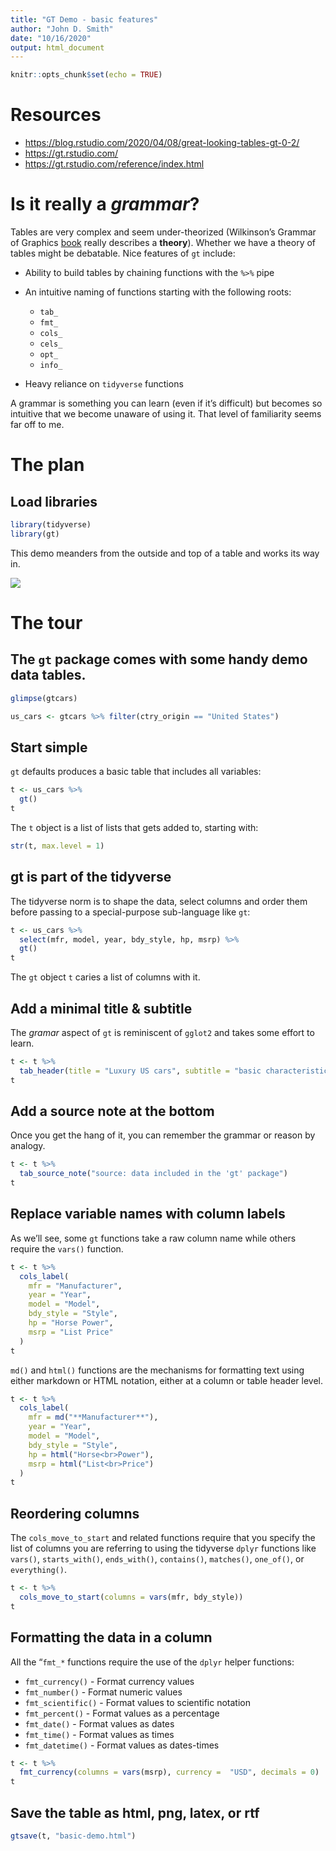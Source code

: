 ```yaml
---
title: "GT Demo - basic features"
author: "John D. Smith"
date: "10/16/2020"
output: html_document
---
```


```r
knitr::opts_chunk$set(echo = TRUE)
```

# Resources

-   <https://blog.rstudio.com/2020/04/08/great-looking-tables-gt-0-2/>
-   <https://gt.rstudio.com/>
-   <https://gt.rstudio.com/reference/index.html>

# Is it really a *grammar*?

Tables are very complex and seem under-theorized (Wilkinson's Grammar of Graphics [book](https://isbn.nu/0387987746) really describes a **theory**). Whether we have a theory of tables might be debatable. Nice features of `gt` include:

-   Ability to build tables by chaining functions with the `%>%` pipe

-   An intuitive naming of functions starting with the following roots:

    -   `tab_`
    -   `fmt_`
    -   `cols_`
    -   `cels_`
    -   `opt_`
    -   `info_`

-   Heavy reliance on `tidyverse` functions

A grammar is something you can learn (even if it's difficult) but becomes so intuitive that we become unaware of using it. That level of familiarity seems far off to me.

# The plan

## Load libraries

```r
library(tidyverse)
library(gt)
```

This demo meanders from the outside and top of a table and works its way in.

![](img/gt_parts_of_a_table.svg)

# The tour

## The `gt` package comes with some handy demo data tables.

```r
glimpse(gtcars)

us_cars <- gtcars %>% filter(ctry_origin == "United States")

```

## Start simple

`gt` defaults produces a basic table that includes all variables:

```r
t <- us_cars %>% 
  gt()
t
```

The `t` object is a list of lists that gets added to, starting with:

```r
str(t, max.level = 1)
```

## gt is part of the tidyverse

The tidyverse norm is to shape the data, select columns and order them before passing to a special-purpose sub-language like `gt`:

```r
t <- us_cars %>% 
  select(mfr, model, year, bdy_style, hp, msrp) %>% 
  gt()
t
```

The `gt` object `t` caries a list of columns with it.

## Add a minimal title & subtitle

The *gramar* aspect of `gt` is reminiscent of `gglot2` and takes some effort to learn.

```r
t <- t %>% 
  tab_header(title = "Luxury US cars", subtitle = "basic characteristics")
t
```

## Add a source note at the bottom

Once you get the hang of it, you can remember the grammar or reason by analogy.

```r
t <- t %>% 
  tab_source_note("source: data included in the 'gt' package")
t
```

## Replace variable names with column labels

As we'll see, some `gt` functions take a raw column name while others require the `vars()` function.

```r
t <- t %>% 
  cols_label(
    mfr = "Manufacturer",
    year = "Year",
    model = "Model",
    bdy_style = "Style",
    hp = "Horse Power",
    msrp = "List Price"
  )
t
```

`md()` and `html()` functions are the mechanisms for formatting text using either markdown or HTML notation, either at a column or table header level.

```r
t <- t %>% 
  cols_label(
    mfr = md("**Manufacturer**"),
    year = "Year",
    model = "Model",
    bdy_style = "Style",
    hp = html("Horse<br>Power"),
    msrp = html("List<br>Price")
  )
t
```

## Reordering columns

The `cols_move_to_start` and related functions require that you specify the list of columns you are referring to using the tidyverse `dplyr` functions like `vars()`, `starts_with()`, `ends_with()`, `contains()`, `matches()`, `one_of()`, or `everything()`.

```r
t <- t %>% 
  cols_move_to_start(columns = vars(mfr, bdy_style))
t
```

## Formatting the data in a column

All the "`fmt_*` functions require the use of the `dplyr` helper functions:

-   `fmt_currency()` - Format currency values
-   `fmt_number()` - Format numeric values
-   `fmt_scientific()` - Format values to scientific notation
-   `fmt_percent()` - Format values as a percentage
-   `fmt_date()` - Format values as dates
-   `fmt_time()` - Format values as times
-   `fmt_datetime()` - Format values as dates-times

```r
t <- t %>% 
  fmt_currency(columns = vars(msrp), currency =  "USD", decimals = 0)
t
```

## Save the table as html, png, latex, or rtf

```r
gtsave(t, "basic-demo.html")
```
